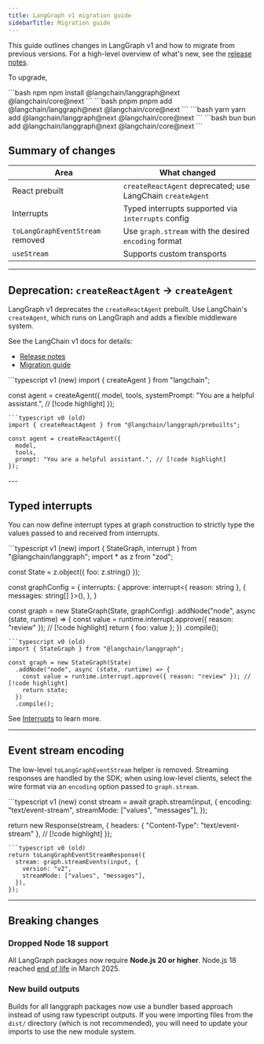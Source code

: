 ```yaml
---
title: LangGraph v1 migration guide
sidebarTitle: Migration guide
---
```


This guide outlines changes in LangGraph v1 and how to migrate from previous versions. For a high-level overview of what's new, see the [release notes](/oss/releases/langgraph-v1).

To upgrade,

<CodeGroup>
```bash npm
npm install @langchain/langgraph@next @langchain/core@next
```
```bash pnpm
pnpm add @langchain/langgraph@next @langchain/core@next
```
```bash yarn
yarn add @langchain/langgraph@next @langchain/core@next
```
```bash bun
bun add @langchain/langgraph@next @langchain/core@next
```
</CodeGroup>

## Summary of changes

| Area | What changed |
|------|--------------|
| React prebuilt | `createReactAgent` deprecated; use LangChain `createAgent` |
| Interrupts | Typed interrupts supported via `interrupts` config |
| `toLangGraphEventStream` removed | Use `graph.stream` with the desired `encoding` format |
| `useStream` | Supports custom transports |

---

## Deprecation: `createReactAgent` → `createAgent`

LangGraph v1 deprecates the `createReactAgent` prebuilt. Use LangChain's `createAgent`, which runs on LangGraph and adds a flexible middleware system.

See the LangChain v1 docs for details:

- [Release notes](/oss/releases/langchain-v1#createagent)
- [Migration guide](/oss/migrate/langchain-v1#createagent)

<CodeGroup>
```typescript v1 (new)
import { createAgent } from "langchain";

const agent = createAgent({
  model,
  tools,
  systemPrompt: "You are a helpful assistant.", // [!code highlight]
});
```
```typescript v0 (old)
import { createReactAgent } from "@langchain/langgraph/prebuilts";

const agent = createReactAgent({
  model,
  tools,
  prompt: "You are a helpful assistant.", // [!code highlight]
});
```
</CodeGroup>
---

## Typed interrupts

You can now define interrupt types at graph construction to strictly type the values passed to and received from interrupts.

<CodeGroup>
```typescript v1 (new)
import { StateGraph, interrupt } from "@langchain/langgraph";
import * as z from "zod";

const State = z.object({ foo: z.string() });

const graphConfig = {
  interrupts: {
    approve: interrupt<{ reason: string }, { messages: string[] }>(),
  },
}

const graph = new StateGraph(State, graphConfig)
  .addNode("node", async (state, runtime) => {
    const value = runtime.interrupt.approve({ reason: "review" }); // [!code highlight]
    return { foo: value };
  })
  .compile();
```
```typescript v0 (old)
import { StateGraph } from "@langchain/langgraph";

const graph = new StateGraph(State)
  .addNode("node", async (state, runtime) => {
    const value = runtime.interrupt.approve({ reason: "review" }); // [!code highlight]
    return state;
  })
  .compile();
```
</CodeGroup>

See [Interrupts](/oss/langgraph/interrupts) to learn more.

---

## Event stream encoding

The low-level `toLangGraphEventStream` helper is removed. Streaming responses are handled by the SDK; when using low-level clients, select the wire format via an `encoding` option passed to `graph.stream`.

<CodeGroup>
```typescript v1 (new)
const stream = await graph.stream(input, {
  encoding: "text/event-stream",
  streamMode: ["values", "messages"],
});

return new Response(stream, {
  headers: { "Content-Type": "text/event-stream" }, // [!code highlight]
});
```
```typescript v0 (old)
return toLangGraphEventStreamResponse({
  stream: graph.streamEvents(input, {
    version: "v2",
    streamMode: ["values", "messages"],
  }),
});
```
</CodeGroup>

---

## Breaking changes

### Dropped Node 18 support

All LangGraph packages now require **Node.js 20 or higher**. Node.js 18 reached [end of life](https://nodejs.org/en/about/releases/) in March 2025.

### New build outputs

Builds for all langgraph packages now use a bundler based approach instead of using raw typescript outputs. If you were importing files from the `dist/` directory (which is not recommended), you will need to update your imports to use the new module system.
